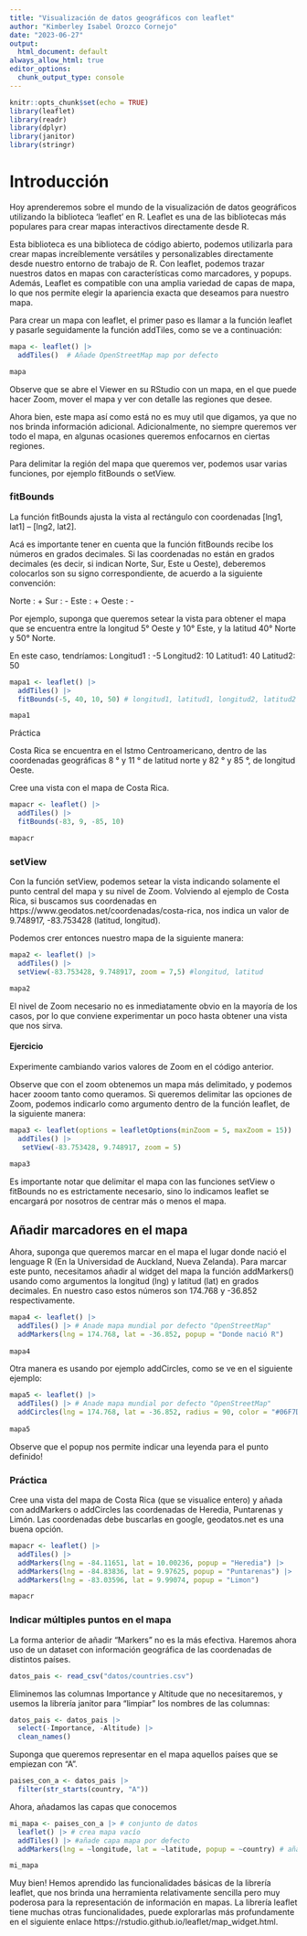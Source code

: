 ```yaml
---
title: "Visualización de datos geográficos con leaflet"
author: "Kimberley Isabel Orozco Cornejo"
date: "2023-06-27"
output:
  html_document: default
always_allow_html: true
editor_options:
  chunk_output_type: console
---
```


```r
knitr::opts_chunk$set(echo = TRUE)
library(leaflet)
library(readr)
library(dplyr)
library(janitor)
library(stringr)
```

# Introducción

Hoy aprenderemos sobre el mundo de la visualización de datos geográficos utilizando 
la biblioteca 'leaflet' en R. Leaflet es una de las bibliotecas más populares para 
crear mapas interactivos directamente desde R.

Esta biblioteca es una biblioteca de código abierto, podemos utilizarla para crear mapas increíblemente versátiles y personalizables directamente desde nuestro entorno de trabajo de R. Con leaflet, podemos trazar nuestros datos en mapas con características como marcadores, y popups. Además, Leaflet es compatible con una amplia variedad de capas de mapa, lo que nos permite elegir la apariencia exacta que deseamos para nuestro mapa.

Para crear un mapa con leaflet, el primer paso es llamar a la función leaflet
y pasarle seguidamente la función addTiles, como se ve a continuación:

```r
mapa <- leaflet() |> 
  addTiles()  # Añade OpenStreetMap map por defecto

mapa
```

Observe que se abre el Viewer en su RStudio con un mapa, en el que puede hacer Zoom, mover
el mapa y ver con detalle las regiones que desee.

Ahora bien, este mapa así como está no es muy util que digamos, ya que no nos brinda información adicional. Adicionalmente, no siempre queremos ver todo el mapa, en algunas ocasiones queremos enfocarnos en ciertas regiones.

Para delimitar la región del mapa que queremos ver, podemos usar varias funciones,
por ejemplo fitBounds o setView.

### fitBounds
La función fitBounds ajusta la vista al rectángulo con coordenadas [lng1, lat1] – [lng2, lat2].

Acá es importante tener en cuenta que la función fitBounds recibe los números en 
grados decimales. Si las coordenadas no están en grados decimales (es decir, si indican
Norte, Sur, Este u Oeste), deberemos colocarlos son su signo correspondiente, de 
acuerdo a la siguiente convención: 

Norte : +
Sur : -
Este : +
Oeste : -

Por ejemplo, suponga que queremos setear la vista para obtener el mapa que se encuentra
entre la longitud 5° Oeste y 10° Este, y la latitud 40° Norte y 50° Norte.

En este caso, tendríamos:
Longitud1 : -5
Longitud2: 10
Latitud1: 40
Latitud2: 50

```r
mapa1 <- leaflet() |> 
  addTiles() |> 
  fitBounds(-5, 40, 10, 50) # longitud1, latitud1, longitud2, latitud2

mapa1
```

Práctica

Costa Rica se encuentra en el Istmo Centroamericano, dentro de las coordenadas 
geográficas 8 ° y 11 ° de latitud norte y 82 ° y 85 °, de longitud Oeste.

Cree una vista con el mapa de Costa Rica.

```r
mapacr <- leaflet() |> 
  addTiles() |> 
  fitBounds(-83, 9, -85, 10)

mapacr
```

### setView

Con la función setView, podemos setear la vista indicando solamente el punto
central del mapa y su nivel de Zoom. Volviendo al ejemplo de Costa Rica, si buscamos
sus coordenadas en https://www.geodatos.net/coordenadas/costa-rica, nos indica
un valor de 9.748917, -83.753428 (latitud, longitud).

Podemos crer entonces nuestro mapa de la siguiente manera:

```r
mapa2 <- leaflet() |> 
  addTiles() |> 
  setView(-83.753428, 9.748917, zoom = 7,5) #longitud, latitud

mapa2
```

El nivel de Zoom necesario no es inmediatamente obvio en la mayoría de los
casos, por lo que conviene experimentar un poco hasta obtener una vista que nos
sirva.

#### Ejercicio

Experimente cambiando varios valores de Zoom en el código anterior.

Observe que con el zoom obtenemos un mapa más delimitado, y podemos hacer zooom 
tanto como queramos. Si queremos delimitar las opciones de Zoom, podemos indicarlo 
como argumento dentro de la función leaflet, de la siguiente manera:

```r
mapa3 <- leaflet(options = leafletOptions(minZoom = 5, maxZoom = 15)) |> 
  addTiles() |> 
   setView(-83.753428, 9.748917, zoom = 5)
  
mapa3
```

Es importante notar que delimitar el mapa con las funciones setView o fitBounds no
es estrictamente necesario, sino lo indicamos leaflet se encargará por nosotros
de centrar más o menos el mapa. 

## Añadir marcadores en el mapa

Ahora, suponga que queremos marcar en el mapa el lugar donde nació el lenguage R
(En la Universidad de Auckland, Nueva Zelanda). Para marcar este punto, necesitamos
añadir al widget del mapa la función addMarkers() usando como argumentos la longitud (lng)
y latitud (lat) en grados decimales. En nuestro caso estos números son 174.768 y -36.852
respectivamente.

```r
mapa4 <- leaflet() |> 
  addTiles() |> # Anade mapa mundial por defecto "OpenStreetMap"
  addMarkers(lng = 174.768, lat = -36.852, popup = "Donde nació R")
  
mapa4
```

Otra manera es usando por ejemplo addCircles, como se ve en el siguiente ejemplo:

```r
mapa5 <- leaflet() |> 
  addTiles() |> # Anade mapa mundial por defecto "OpenStreetMap"
  addCircles(lng = 174.768, lat = -36.852, radius = 90, color = "#06F7DF", popup = "Donde nació R")
  
mapa5
```

Observe que el popup nos permite indicar una leyenda para el punto definido!

### Práctica

Cree una vista del mapa de Costa Rica (que se visualice entero) y añada con addMarkers
o addCircles las coordenadas de Heredia, Puntarenas y Limón. Las coordenadas debe 
buscarlas en google, geodatos.net es una buena opción.

```r
mapacr <- leaflet() |> 
  addTiles() |> 
  addMarkers(lng = -84.11651, lat = 10.00236, popup = "Heredia") |> 
  addMarkers(lng = -84.83836, lat = 9.97625, popup = "Puntarenas") |> 
  addMarkers(lng = -83.03596, lat = 9.99074, popup = "Limon")

mapacr
```


### Indicar múltiples puntos en el mapa

La forma anterior de añadir "Markers" no es la más efectiva. 
Haremos ahora uso de un dataset con información geográfica de las coordenadas
de distintos países.

```r
datos_pais <- read_csv("datos/countries.csv")
```

Eliminemos las columnas Importance y Altitude que no necesitaremos, y usemos la librería
janitor para "limpiar" los nombres de las columnas:

```r
datos_pais <- datos_pais |> 
  select(-Importance, -Altitude) |> 
  clean_names()
```

Suponga que queremos representar en el mapa aquellos países que se empiezan con 
"A".

```r
paises_con_a <- datos_pais |> 
  filter(str_starts(country, "A"))
```

Ahora, añadamos las capas que conocemos

```r
mi_mapa <- paises_con_a |> # conjunto de datos
  leaflet() |> # crea mapa vacío
  addTiles() |> #añade capa mapa por defecto
  addMarkers(lng = ~longitude, lat = ~latitude, popup = ~country) # añade marcadores usando las columnas indicadas del dataframe

mi_mapa
```

Muy bien! Hemos aprendido las funcionalidades básicas de la librería leaflet, que nos
brinda una herramienta relativamente sencilla pero muy poderosa para la representación 
de información en mapas. La librería leaflet tiene muchas otras funcionalidades,
puede explorarlas más profundamente en el siguiente enlace https://rstudio.github.io/leaflet/map_widget.html.